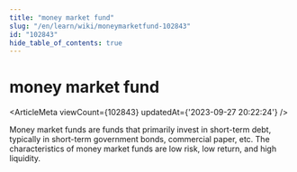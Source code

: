 ```yaml
---
title: "money market fund"
slug: "/en/learn/wiki/moneymarketfund-102843"
id: "102843"
hide_table_of_contents: true
---
```



<Breadcrumbs current="money market fund" />

# money market fund

<ArticleMeta viewCount={102843} updatedAt={'2023-09-27 20:22:24'} />
<div className='border-solid border-b border-t-0 my-4 border-[var(--ifm-color-gray-300)]' />

Money market funds are funds that primarily invest in short-term debt, typically in short-term government bonds, commercial paper, etc. The characteristics of money market funds are low risk, low return, and high liquidity.
